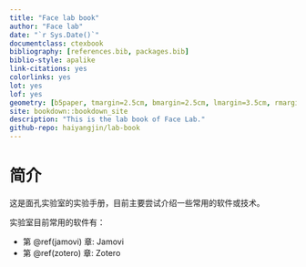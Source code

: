 ```yaml
--- 
title: "Face lab book"
author: "Face lab"
date: "`r Sys.Date()`"
documentclass: ctexbook
bibliography: [references.bib, packages.bib]
biblio-style: apalike
link-citations: yes
colorlinks: yes
lot: yes
lof: yes
geometry: [b5paper, tmargin=2.5cm, bmargin=2.5cm, lmargin=3.5cm, rmargin=2.5cm]
site: bookdown::bookdown_site
description: "This is the lab book of Face Lab."
github-repo: haiyangjin/lab-book
---
```


# 简介

这是面孔实验室的实验手册，目前主要尝试介绍一些常用的软件或技术。

实验室目前常用的软件有：  

- 第 \@ref(jamovi) 章: Jamovi  
- 第 \@ref(zotero) 章: Zotero
